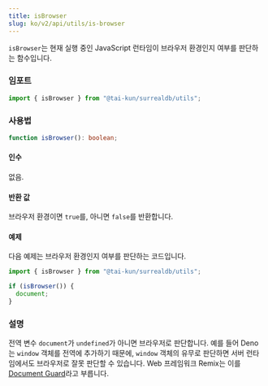 ```yaml
---
title: isBrowser
slug: ko/v2/api/utils/is-browser
---
```


`isBrowser`는 현재 실행 중인 JavaScript 런타임이 브라우저 환경인지 여부를 판단하는 함수입니다.

### 임포트

```ts
import { isBrowser } from "@tai-kun/surrealdb/utils";
```

### 사용법

```ts
function isBrowser(): boolean;
```

#### 인수

없음.

#### 반환 값

브라우저 환경이면 `true`를, 아니면 `false`를 반환합니다.

#### 예제

다음 예제는 브라우저 환경인지 여부를 판단하는 코드입니다.

```ts
import { isBrowser } from "@tai-kun/surrealdb/utils";

if (isBrowser()) {
  document;
}
```

### 설명

전역 변수 `document`가 `undefined`가 아니면 브라우저로 판단합니다. 예를 들어 Deno는 `window` 객체를 전역에 추가하기 때문에, `window` 객체의 유무로 판단하면 서버 런타임에서도 브라우저로 잘못 판단할 수 있습니다. Web 프레임워크 Remix는 이를 [Document Guard](https://remix.run/docs/en/main/guides/constraints#document-guard)라고 부릅니다.
